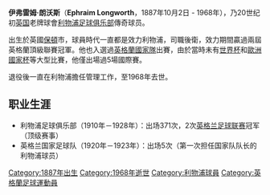 '''伊弗雷姆·朗沃斯'''（'''Ephraim Longworth'''，1887年10月2日 - 1968年），乃20世纪初[[英国|英国]]老牌球會[[利物浦足球俱乐部|利物浦足球俱乐部]]傳奇球员。

出生於英國[[保頓|保頓]]市，球員時代一直都是效力利物浦，司職後衛，效力期間贏過兩屆英格蘭頂級聯賽冠軍。他也入選過[[英格蘭足球代表隊|英格蘭國家隊]]出賽，由於當時未有[[世界杯|世界杯]]和[[歐洲國家杯|歐洲國家杯]]等大型比賽，他僅出場過5場國際賽。

退役後一直在利物浦擔任管理工作，至1968年去世。

==职业生涯==
*利物浦足球俱乐部（1910年－1928年）：出场371次，2次[[英格兰足球冠军联赛|英格兰足球联赛]]冠军（顶级赛事）
*英格兰国家足球队（1920年－1923年）：出场5次（第一次担任国家队队长的利物浦球员）

{{足球運動員小作品}}

{{DEFAULTSORT:Longworth, Epharaim}}

[[Category:1887年出生|Category:1887年出生]]
[[Category:1968年逝世|Category:1968年逝世]]
[[Category:利物浦球員|Category:利物浦球員]]
[[Category:英格蘭足球運動員|Category:英格蘭足球運動員]]